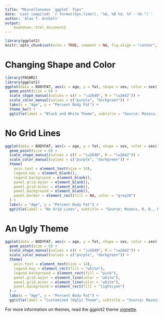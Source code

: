 ```yaml
---
title: "Miscellaneous `ggplot` Tips"
date: 'Last compiled: `r format(Sys.time(), "%A, %B %d, %Y - %X.")`'
author: 'Alan T. Arnholt'
output: 
    bookdown::html_document2
---
```


```r
library(ggplot2)
knitr::opts_chunk$set(echo = TRUE, comment = NA, fig.align = "center", warning = FALSE, message = FALSE)
```

# Changing Shape and Color

```r
library(PASWR2)
library(ggplot2)
ggplot(data = BODYFAT, aes(x = age, y = fat, shape = sex, color = sex)) +
  geom_point(size = 6) +
  scale_shape_manual(values = c(F = "\u2640", M = "\u2642")) + 
  scale_color_manual(values = c("purple", "darkgreen")) +
  labs(x = "Age", y = "Percent Body Fat") +
  theme_bw() + 
  ggtitle(label = "Black and White Theme", subtitle = "Source: Mazess, R. B., Peppler, W. W., and Gibbons, M. (1984) Total Body Composition by \nDual-Photon (153 Gd) Absorptiometry. American Journal of Clinical Nutrition, 40, 4: 834-839.")
```

# No Grid Lines

```r
ggplot(data = BODYFAT, aes(x = age, y = fat, shape = sex, color = sex)) +
  geom_point(size = 6) +
  scale_shape_manual(values = c(F = "\u2640", M = "\u2642")) + 
  scale_color_manual(values = c("purple", "darkgreen")) +
  theme(
    axis.text = element_text(size = 14),
    legend.key = element_blank(),
    legend.background = element_blank(),
    panel.grid.major = element_blank(),
    panel.grid.minor = element_blank(),
    panel.background = element_blank(),
    panel.border = element_rect(fill = NA, color = "grey20")
  ) +
  labs(x = "Age", y = "Percent Body Fat") +
  ggtitle(label = "No Grid Lines", subtitle = "Source: Mazess, R. B., Peppler, W. W., and Gibbons, M. (1984) Total Body Composition by \nDual-Photon (153 Gd) Absorptiometry. American Journal of Clinical Nutrition, 40, 4: 834-839.")
```

# An Ugly Theme

```r
ggplot(data = BODYFAT, aes(x = age, y = fat, shape = sex, color = sex)) +
  geom_point(size = 6) +
  scale_shape_manual(values = c(F = "\u2640", M = "\u2642")) + 
  scale_color_manual(values = c("purple", "darkgreen")) +
  theme(
    axis.text = element_text(size = 14),
    legend.key = element_rect(fill = "white"),
    legend.background = element_rect(fill = "pink"),
    panel.grid.major = element_line(color = "white"),
    panel.grid.minor = element_line(color = "white"),
    panel.background = element_rect(fill = "lightcyan")
  ) +
  labs(x = "Age", y = "Percent Body Fat") +
  ggtitle(label = "Customized (Ugly) Theme", subtitle = "Source: Mazess, R. B., Peppler, W. W., and Gibbons, M. (1984) Total Body Composition by \nDual-Photon (153 Gd) Absorptiometry. American Journal of Clinical Nutrition, 40, 4: 834-839.")
```

For more information on themes, read the ggplot2 theme [vignette](http://docs.ggplot2.org/dev/vignettes/themes.html).